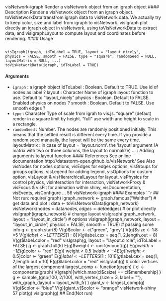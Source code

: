 
visNetwork-igraph Render a visNetwork object from an igraph object
#### Description
Render a visNetwork object from an igraph object. toVisNetworkData transfrom igraph data to
visNetwork data. We actually try to keep color, size and label from igraph to visNetwork. visIgraph
plot directly an igraph object in visNetwork, using toVisNetworkData to extract data, and
visIgraphLayout to compute layout and coordinates before rendering.
#### Usage
<pre><code>
visIgraph(igraph, idToLabel = TRUE, layout = "layout_nicely",
physics = FALSE, smooth = FALSE, type = "square", randomSeed = NULL,
layoutMatrix = NULL, ...)
toVisNetworkData(igraph, idToLabel = TRUE)
</code></pre>
#### Arguments
* ``igraph`` :   a igraph object
idToLabel : Boolean. Default to TRUE. Use id of nodes as label ?
layout : Character Name of igraph layout function to use. Default to "layout_nicely"
physics : Boolean. Default to FALSE. Enabled physics on nodes ?
smooth : Boolean. Default to FALSE. Use smooth edges ?
* ``type`` :   Character Type of scale from igrah to vis.js. "square" (defaut) render in a
square limit by height. "full" use width and height to scale in a rectangle.
* ``randomSeed`` :   Number. The nodes are randomly positioned initially. This means that the
settled result is different every time. If you provide a random seed manually, the
layout will be the same every time.
layoutMatrix : in case of layout = ’layout.norm’. the ’layout’ argument (A matrix with two or
three columns, the layout to normalize)
... : Adding arguments to layout function
#### References
See online documentation http://datastorm-open.github.io/visNetwork/
See Also
visNodes for nodes options, visEdges for edges options, visGroups for groups options, visLegend
for adding legend, visOptions for custom option, visLayout & visHierarchicalLayout for layout,
visPhysics for control physics, visInteraction for interaction, visNetworkProxy & visFocus & visFit
for animation within shiny, visDocumentation, visEvents, visConfigure ...
56 visNetwork-igraph
#### Examples
```r
## Not run:
require(igraph)
igraph_network <- graph.famous("Walther")
# get data and plot :
data <- toVisNetworkData(igraph_network)
visNetwork(nodes = data$nodes, edges = data$edges)
# or plot directly
visIgraph(igraph_network)
# change layout
visIgraph(igraph_network, layout = "layout_in_circle")
# options
visIgraph(igraph_network, layout = "layout_in_circle",
physics = FALSE, smooth = TRUE)
# passing some info
g <- graph.star(8)
V(g)$color <- c("green", "grey")
V(g)$size <- 1:8 *5
V(g)$label <- LETTERS[1:8]
V(g)$label.cex = seq(1, 2,length.out = 8)
V(g)$label.color = "red"
visIgraph(g, layout = "layout.circle", idToLabel = FALSE)
g <- graph.full(5)
E(g)$weight <- runif(ecount(g))
E(g)$width <- 1
E(g)$color <- "red"
E(g)[ weight < 0.5 ]$width <- 4
E(g)[ weight < 0.5 ]$color <- "green"
E(g)$label <- LETTERS[1:10]
E(g)$label.cex = seq(1, 2,length.out = 10)
E(g)$label.color = "red"
visIgraph(g)
# color vertices of the largest component
largest_comp <- function(graph) {
cl <- components(graph)
V(graph)[which.max(cl$csize) == cl$membership]
}
g <- sample_(gnp(100, 2/100),
with_vertex_(size = 3, label = ""),
with_graph_(layout = layout_with_fr)
)
giant_v <- largest_comp(g)
V(g)$color <- "blue"
V(g)[giant_v]$color <- "orange"
visNetwork-shiny 57
plot(g)
visIgraph(g)
## End(Not run)
